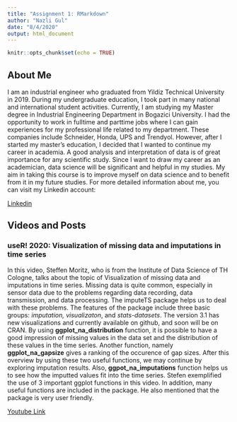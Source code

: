 ```yaml
---
title: "Assignment 1: RMarkdown"
author: "Nazli Gul"
date: "8/4/2020"
output: html_document
---
```


```r
knitr::opts_chunk$set(echo = TRUE)
```

## About Me

I am an industrial engineer who graduated from Yildiz Technical University in 2019. During my undergraduate education, I took part in many national and international student activities. Currently, I am studying my Master degree in Industrial Engineering Department in Bogazici University. I had the opportunity to work in fulltime and parttime jobs where I can gain experiences for my professional life related to my department. These companies include Schneider, Honda, UPS and Trendyol. However, after I started my master's education, I decided that I wanted to continue my career in academia. A good analysis and interpretation of data is of great importance for any scientific study. Since I want to draw my career as an academician, data science will be significant and helpful in my studies. My aim in taking this course is to improve myself on data science and to benefit from it in my future studies. For more detailed information about me, you can visit my Linkedin account:

[Linkedin](https://www.linkedin.com/in/nazli-gul-914669b7/)

## Videos and Posts

### useR! 2020: Visualization of missing data and imputations in time series

In this video, Steffen Moritz, who is from the Institute of Data Science of TH Cologne, talks about the topic of Visualization of missing data and imputations in time series. Missing data is quite common, especially in sensor data due to the problems regarding data recording, data transmission, and data processing. The imputeTS package helps us to deal with these problems. The features of the package include three basic groups: *imputation, visualizaton*, and *stats-datasets*. The version 3.1 has new visualizations and currently available on github, and soon will be on CRAN. By using **ggplot_na_distribution** function, it is possible to have a good impression of missing values in the data set and the distribution of these values in the time series. Another function, namely **ggplot_na_gapsize** gives a ranking of the occurence of gap sizes. After this overview by using these two useful functions, we may continue by exploring imputation results. Also, **ggpot_na_imputations** function helps us to see how the imputted values fit into the time series. 
Stefen exemplified the use of 3 important ggplot functions in this video. In addition, many useful functions are included in the package. He also mentioned that the package is very user friendly.

[Youtube Link](https://www.youtube.com/watch?v=KZgvYBedGYo)

